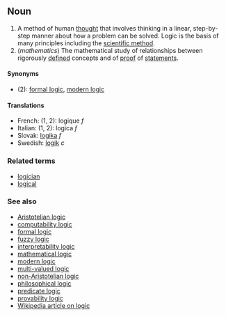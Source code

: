 ==Noun==

#A method of human [[thought]] that involves thinking in a linear, step-by-step manner about how a problem can be solved.  Logic is the basis of many principles including the [[scientific method]].
#(''mathematics'') The mathematical study of relationships between rigorously [[define]]d concepts and of [[proof]] of [[statement]]s.

====Synonyms====
*(2): [[formal logic]], [[modern logic]]

====Translations====
*French: (1, 2): logique ''f''
*Italian: (1, 2): logica ''f''
*Slovak: [[logika]] ''f''
*Swedish: [[logik]] ''c''

===Related terms===
*[[logician]]
*[[logical]]

===See also===
*[[Aristotelian logic]]
*[[computability logic]]
*[[formal logic]]
*[[fuzzy logic]]
*[[interpretability logic]]
*[[mathematical logic]]
*[[modern logic]]
*[[multi-valued logic]]
*[[non-Aristotelian logic]]
*[[philosophical logic]]
*[[predicate logic]]
*[[provability logic]]
*[[en:Logic|Wikipedia article on logic]]